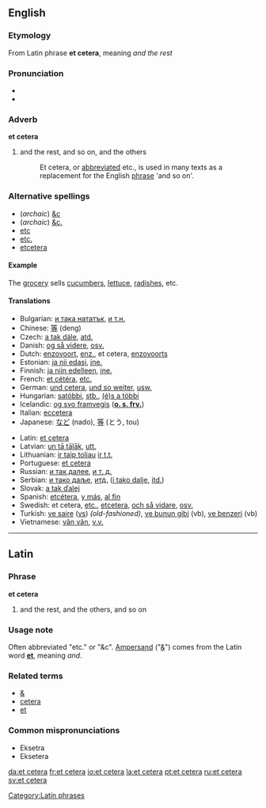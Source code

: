 ==English==
{{wikipedia}}
===Etymology===
From Latin phrase '''et cetera''', meaning ''and the rest''

===Pronunciation===
*{{IPA|/ˌɛt ˈsɛtərə/}}
*{{audio|en-us-etc.ogg|Audio (US)}}

===Adverb===
'''et cetera'''
#and the rest, and so on, and the others
#:Et cetera, or [[abbreviation|abbreviated]] etc., is used in many texts as a replacement for the English [[phrase]] 'and so on'. 

===Alternative spellings=== 
*(''archaic'') [[&c]]
*(''archaic'') [[&c.]]
*[[etc]]
*[[etc.]]
*[[etcetera]]

====Example====
The [[grocery]] sells [[cucumber]]s, [[lettuce]], [[radish]]es, etc.

====Translations====
{{top}}
*Bulgarian: [[и така нататък]], [[и т.н.]]
*Chinese: [[等]] (deng)
*Czech: [[a tak dále]], [[atd.]]
*Danish: [[og så videre]], [[osv.]]
*Dutch: [[enzovoort]], [[enz.]], et cetera, [[enzovoorts]]
*Estonian: [[ja nii edasi]], [[jne.]]
*Finnish: [[ja niin edelleen]], [[jne.]]
*French: [[et cétéra]], [[etc.]]
*German: [[und cetera]], [[und so weiter]], [[usw.]]
*Hungarian: [[satöbbi]], [[stb.]], [[(é)s a többi]]
*Icelandic: [[og svo framvegis]] ('''[[o. s. frv.]]''')
*Italian: [[eccetera]]
*Japanese: [[など]] (nado), [[等]] (とう, tou)
{{mid}}
*Latin: [[et cetera]]
*Latvian: [[un tā tālāk]], [[utt.]]
*Lithuanian: [[ir taip toliau]] [[ir t.t.]]
*Portuguese: [[et cetera]]
*Russian: [[и так далее]], [[и т. д.]]
*Serbian: [[и тако даље]], [[итд.]] ([[i tako dalje]], [[itd.]])
*Slovak: [[a tak ďalej]]
*Spanish: [[etcétera]], [[y más]], [[al fin]]
*Swedish: et cetera, [[etc.]], [[etcetera]], [[och så vidare]], [[osv.]]
*Turkish: [[ve saire]] ([[vs]]) ''(old-fashioned)'', [[ve bunun gibi]] (vb), [[ve benzeri]] (vb)
*Vietnamese: [[vân vân]], [[v.v.]]
{{bottom}}


----

==Latin==
===Phrase===
'''et cetera'''

# and the rest, and the others, and so on

===Usage note===
Often abbreviated "etc." or "&c". [[Ampersand]] ("[[&]]") comes from the Latin word '''[[et]]''', meaning ''and''.

===Related terms===
*[[&]]
*[[cetera]]
*[[et]]
===Common mispronunciations===
*Eksetra
*Eksetera

[[Category:Latin phrases]]

[[da:et cetera]]
[[fr:et cetera]]
[[io:et cetera]]
[[la:et cetera]]
[[pt:et cetera]]
[[ru:et cetera]]
[[sv:et cetera]]